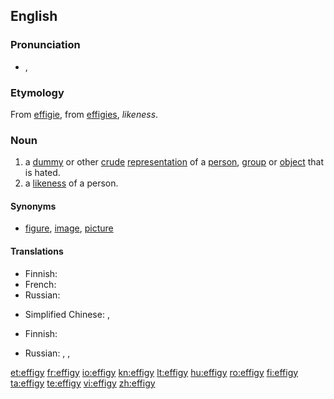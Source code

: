 ==English==

===Pronunciation===
* {{IPA|/ɛfəgi/}}, {{SAMPA|/Ef@gi/}}

===Etymology===
From {{etyl|fr}} [[effigie]], from {{etyl|la}} [[effigies]], ''likeness''.

===Noun===
{{en-noun|effig|ies}}

# a [[dummy]] or other [[crude]] [[representation]] of a [[person]], [[group]] or [[object]] that is hated.
# a [[likeness]] of a person.

====Synonyms====
* {{italbrac|a likeness of a person}} [[figure]], [[image]], [[picture]]

====Translations====
{{trans-top|dummy or other crude representation}}
* Finnish: {{t+|fi|nukke}}
* French: {{t+|fr|effigie|f}}
* Russian: {{t|ru|чучело|n}}
{{trans-mid}}
* Simplified Chinese: {{tø|zh-cn|假人}},  {{tø|zh-cn|雕像}}
{{trans-bottom}}

{{trans-top|likeness of a person}}
* Finnish: {{t+|fi|kuva}}
{{trans-mid}}
* Russian: {{t+|ru|изображение|n}},  {{t+|ru|картина|f}},  {{t+|ru|портрет|m}}
{{trans-bottom}}

[[et:effigy]]
[[fr:effigy]]
[[io:effigy]]
[[kn:effigy]]
[[lt:effigy]]
[[hu:effigy]]
[[ro:effigy]]
[[fi:effigy]]
[[ta:effigy]]
[[te:effigy]]
[[vi:effigy]]
[[zh:effigy]]